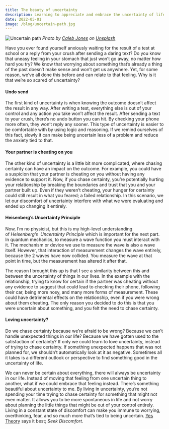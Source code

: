 ```yaml
---
title: The beauty of uncertainty
description: Learning to appreciate and embrace the uncertainty of life that makes it so beautiful
date: 2022-05-01
image: /blog/uncertain-path.jpg
---
```

![Uncertain path](blog/uncertain-path.jpg)
*Photo by [Caleb Jones](https://unsplash.com/@gcalebjones?utm_content=creditCopyText&utm_medium=referral&utm_source=unsplash) on [Unsplash](https://unsplash.com/photos/man-wearing-gray-t-shirt-standing-on-forest-J3JMyXWQHXU?utm_content=creditCopyText&utm_medium=referral&utm_source=unsplash)*

Have you ever found yourself anxiously waiting for the result of a test at school or a reply from your crush after sending a daring text? Do you know that uneasy feeling in your stomach that just won’t go away, no matter how hard you try? We know that worrying about something that’s already a thing of the past doesn’t make sense and won’t get us anywhere. Yet, for some reason, we’ve all done this before and can relate to that feeling. Why is it that we’re so scared of uncertainty?

#### Undo send

The first kind of uncertainty is when knowing the outcome doesn’t affect the result in any way. After writing a test, everything else is out of your control and any action you take won’t affect the result. After sending a text to your crush, there’s no undo button you can hit. By checking your phone more often, they won’t reply any sooner. This type of uncertainty is easier to be comfortable with by using logic and reasoning. If we remind ourselves of this fact, slowly it can make being uncertain less of a problem and reduce the anxiety tied to that.

#### Your partner is cheating on you

The other kind of uncertainty is a little bit more complicated, where chasing certainty can have an impact on the outcome. For example, you could have a suspicion that your partner is cheating on you without having any evidence to support it. Now, if you chase certainty, you’re potentially hurting your relationship by breaking the boundaries and trust that you and your partner built up. Even if they weren’t cheating, your hunger for certainty could still result in what you feared; a failed relationship. In this scenario, we let our discomfort of uncertainty interfere with what we were evaluating and ended up changing it entirely.

#### Heisenberg’s Uncertainty Principle

Now, I’m no physicist, but this is my high-level understanding of _Heisenberg’s_  _Uncertainty Principle_ which is important for the next part. In quantum mechanics, to measure a wave function you must interact with it. The mechanism or device we use to measure the wave is also a wave itself. However, that interaction of measurement changes the wave entirely, because the 2 waves have now collided. You measure the wave at that point in time, but the measurement has altered it after that. 

The reason I brought this up is that I see a similarity between this and between the uncertainty of things in our lives. In the example with the relationship, trying to know for certain if the partner was cheating without any evidence to suggest that could lead to checking their phone, following their car, being more nosy, and many more forms of measurement. These could have detrimental effects on the relationship, even if you were wrong about them cheating. The only reason you decided to do this is that you were uncertain about something, and you felt the need to chase certainty.

#### Loving uncertainty?

Do we chase certainty because we’re afraid to be wrong? Because we can’t handle unexpected things in our life? Because we have gotten used to the satisfaction of certainty? If only we could learn to love uncertainty, instead of trying to chase certainty. If something unexpected happens that was not planned for, we shouldn’t automatically look at it as negative. Sometimes all it takes is a different outlook or perspective to find something good in the uncertainty of life.

We can never be certain about everything, there will always be uncertainty in our life. Instead of moving that feeling from one uncertain thing to another, what if we could embrace that feeling instead. There’s something beautiful about uncertainty to me. By living in uncertainty, you’re not spending your time trying to chase certainty for something that might not even matter. It allows you to be more spontaneous in life and not worry about planning the little things that might be out of your control entirely. Living in a constant state of discomfort can make you immune to worrying, overthinking, fear, and so much more that’s tied to being uncertain. [Yes Theory](https://youtube.com/c/YesTheory) says it best; _Seek Discomfort_.